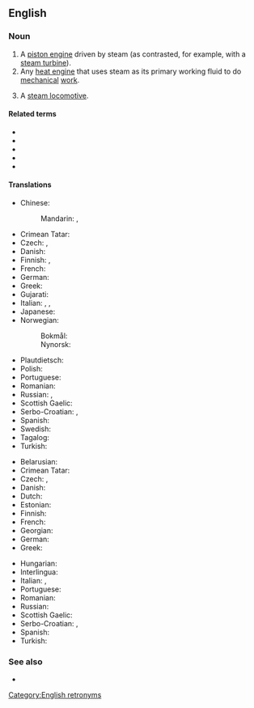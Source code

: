 {{also|steam-engine}}
==English==

===Noun===
{{en-noun}}

# A [[piston engine]] driven by steam (as contrasted, for example, with a [[steam turbine]]).
# Any [[heat engine]] that uses steam as its primary working fluid to do [[mechanical]] [[work]].
# {{lb|en|British}} A [[steam locomotive]].

====Related terms====
* {{l|en|steam power}}
* {{l|en|steam tractor}}
* {{l|en|steam locomotive}}
* {{l|en|steam shovel}}
* {{l|en|steam roller}}

====Translations====
{{trans-top|piston engine driven by steam}}
* Chinese:
*: Mandarin: {{t+|cmn|蒸汽機|sc=Hani}}, {{t+|cmn|蒸汽机|tr=zhēngqìjī|sc=Hani}}
* Crimean Tatar: {{t|crh|buv köçürici}}
* Czech: {{t+|cs|parní stroj|m}}, {{t|cs|parostroj|m}}
* Danish: {{t|da|dampmaskine|c}}
* Finnish: {{t+|fi|höyrykone}}, {{t|fi|mäntähöyrykone}}
* French: {{t+|fr|machine à vapeur|f}}
* German: {{t+|de|Dampfmaschine|f}}
* Greek: {{t+|el|ατμομηχανή|f}}
* Gujarati: {{t|gu|વરાળયંત્ર}}
* Italian: {{t+|it|motore a vapore|m}}, {{t+|it|motrice|f}}, {{t|it|locomotiva a vapore|f}}
* Japanese: {{t+|ja|蒸気機関|tr=じょうききかん, jōki kikan|sc=Jpan}}
* Norwegian:
*: Bokmål: {{t|nb|dampmaskin|m}}
*: Nynorsk: {{t|nn|dampmaskin|m|f}}
{{trans-mid}}
* Plautdietsch: {{t|pdt|Daumpkjätel|m}}
* Polish: {{t+|pl|maszyna|f}} {{t+|pl|parowy|alt=parowa}}
* Portuguese: {{t|pt|[[máquina]] [[a]] [[vapor]]|f}}
* Romanian: {{t|ro|mașină cu abur|f}}
* Russian: {{t+|ru|парова́я маши́на|f}}, {{t+|ru|парово́й дви́гатель|m}}
* Scottish Gaelic: {{t|gd|einnsean-smùide|m}}
* Serbo-Croatian: {{t|sh|parni stroj|m}}, {{t|sh|parni stapni stroj|m}}
* Spanish: {{t+|es|máquina de vapor|f}}
* Swedish: {{t+|sv|ångmaskin|c}}
* Tagalog: {{t|tl|likhisog tubngaw}}
* Turkish: {{t+|tr|buhar makinesi}}
{{trans-bottom}}

{{trans-top|any steam-driven heat engine}}
* Belarusian: {{t|be|параво́з|m|sc=Cyrl}}
* Crimean Tatar: {{t|crh|buv köçürici}}
* Czech: {{t+|cs|parní stroj|m}}, {{t|cs|parostroj|m}}
* Danish: {{t|da|dampmaskine|c}}
* Dutch: {{t+|nl|stoommachine|f}}
* Estonian: {{t|et|aurumasin}}
* Finnish: {{t+|fi|höyrykone}}
* French: {{t+|fr|machine à vapeur|f}}
* Georgian: {{t|ka|ორთქლის მანქანა}}
* German: {{t+|de|Dampfmaschine|f}}
* Greek: {{t+|el|ατμομηχανή|f}}
{{trans-mid}}
* Hungarian: {{t+|hu|gőzgép}}
* Interlingua: {{t|ia|machina de vapor}}
* Italian: {{t+|it|motrice|f}}, {{t|it|locomotiva a vapore|f}}
* Portuguese: {{t|pt|[[máquina]] [[a]] [[vapor]]|f}}
* Romanian: {{t|ro|mașină cu abur}}
* Russian: {{t+|ru|парова́я маши́на|f}}
* Scottish Gaelic: {{t|gd|einnsean-smùide|m}}
* Serbo-Croatian: {{t|sh|parni stroj|m}}, {{t+|sh|parostroj|m}}
* Spanish: {{t+|es|máquina de vapor|f}}
* Turkish: {{t+|tr|buhar makinesi}}
{{trans-bottom}}

{{trans-see|steam locomotive}}

===See also===
* {{l|en|traction engine}}

[[Category:English retronyms]]